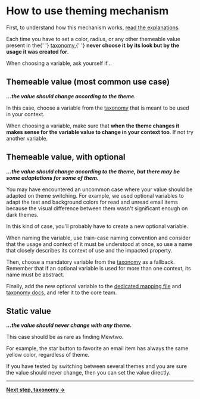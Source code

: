 

<Meta title="Core Concepts/Theming/Usage" />

# How to use theming mechanism

First, to understand how this mechanism works, [read the explanations](/docs/core-concepts-theming-explanations--page).

<Alert type="warning">
    Each time you have to set a color, radius, or any other themeable value present in the{' '}
    <a href="/docs/core-concepts-theming-taxonomy--page">taxonomy</a>,{' '}
    <strong>never choose it by its look but by the usage it was created for</strong>.
</Alert>

When choosing a variable, ask yourself if…

## Themeable value (most common use case)

**_…the value should change according to the theme._**

In this case, choose a variable from the [taxonomy](/docs/core-concepts-theming-taxonomy--page#mandatory-variables) that is meant to be used in your context.

When choosing a variable, make sure that **when the theme changes it makes sense for the variable value to change in your context too**. If not try another variable.

## Themeable value, with optional

**_…the value should change according to the theme, but there may be some adaptations for some of them._**

You may have encountered an uncommon case where your value should be adapted on theme switching. For example, we used optional variables to adapt the text and background colors for read and unread email items because the visual difference between them wasn't significant enough on dark themes.

In this kind of case, you'll probably have to create a new optional variable.

When naming the variable, use train-case naming convention and consider that the usage and context of it must be understood at once, so use a name that closely describes its context of use and the impacted property.

Then, choose a mandatory variable from the [taxonomy](/docs/core-concepts-theming-taxonomy--page#mandatory-variables) as a fallback. Remember that if an optional variable is used for more than one context, its name must be abstract.

Finally, add the new optional variable to the [dedicated mapping file](https://github.com/ProtonMail/WebClients/blob/main/packages/styles/scss/base/custom-properties/_optionals.scss) and [taxonomy docs](/docs/core-concepts-theming-taxonomy--page), and refer it to the core team.

## Static value

**_…the value should never change with any theme._**

This case should be as rare as finding Mewtwo.

For example, the star button to favorite an email item has always the same yellow color, regardless of theme.

If you have tested by switching between several themes and you are sure the value should never change, then you can set the value directly.

---

**[Next step, taxonomy &rarr;](/docs/core-concepts-theming-taxonomy--page)**
